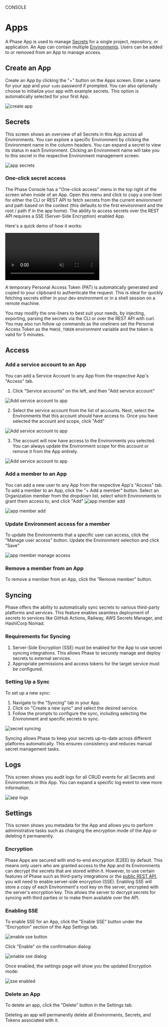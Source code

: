 
<Tag variant="small">CONSOLE</Tag>

# Apps

A Phase App is used to manage [Secrets](/console/secrets) for a single project, repository, or application. An App can contain multiple [Environments](/console/environments). Users can be added to or removed from an App to manage access.

## Create an App

Create an App by clicking the "+" button on the Apps screen. Enter a name for your app and your `sudo` password if prompted.
You can also optionally choose to initialize your app with example secrets. This option is automatically selected for your first App.

![create app](/assets/images/console/apps/app-create.png)

## Secrets

This screen shows an overview of all Secrets in this App across all Environments. You can explore a specific Environment by clicking the Environment name in the column headers.
You can expand a secret to view its status in each Environment. Clicking an Environment name will take you to this secret in the respective Environment management screen.

![app secrets](/assets/images/console/apps/app-secrets.png)

### One-click secret access

The Phase Console has a "One-click access" menu in the top right of the screen when inside of an App. Open this menu and click to copy a one-liner for either the CLI or REST API to fetch secrets from the current environment and path based on the context (this defaults to the first environment and the root / path if in the app home). The ability to access secrets over the REST API requires a SSE (Server-Side Encryption) enabled App.

Here's a quick demo of how it works:

<video controls autoPlay="true" muted loop><source src="/assets/images/console/apps/one-click-access.mp4" /></video>

A temporary Personal Access Token (PAT) is automatically generated and copied to your clipboard to authenticate the request. This is ideal for quickly fetching secrets either in your dev environment or in a shell session on a remote machine.

You may modify the one-liners to best suit your needs, by injecting, exporting, parsing the secrets via the CLI or over the REST API with curl. You may also run follow up commands as the oneliners set the Personal Access Token as the `PHASE_TOKEN` environment variable and the token is valid for 5 minutes.

## Access

### Add a service account to an App

You can add a Service Account to any App from the respective App's "Access" tab. 

1. Click "Service accounts" on the left, and then "Add service account"

![Add service account to app](/assets/images/console/access-control/service-accounts/manage-account/add-to-app-1.png)

2. Select the service account from the list of accounts. Next, select the Environments that this account should have access to. Once you have selected the account and scope, click "Add"

![Add service account to app](/assets/images/console/access-control/service-accounts/manage-account/add-to-app-2.png)

3. The account will now have access to the Environments you selected. You can always update the Environment scope for this account or remove it from the App entirely. 

![Add service account to app](/assets/images/console/access-control/service-accounts/manage-account/add-to-app-3.png)

### Add a member to an App

You can add a new user to any App from the respective App's "Access" tab. To add a member to an App, click the "+ Add a member" button. Select an Organization member from the dropdown list, select which Environments to grant them access to, and click "Add"
![app member add](/assets/images/console/apps/app-access-members-tab.png)

![app member add](/assets/images/console/apps/app-member-add.png)

### Update Environment access for a member

To update the Environments that a specific user can access, click the "Manage user access" button. Update the Environment selection and click "Save"

![app member manage access](/assets/images/console/apps/app-member-manage.png)

### Remove a member from an App

To remove a member from an App, click the "Remove member" button.

## Syncing

Phase offers the ability to automatically sync secrets to various third-party platforms and services. This feature enables seamless deployment of secrets to services like GitHub Actions, Railway, AWS Secrets Manager, and HashiCorp Nomad.

### Requirements for Syncing

1. Server-Side Encryption (SSE) must be enabled for the App to use secret syncing integrations. This allows Phase to securely manage and deploy secrets to external services.
2. Appropriate permissions and access tokens for the target service must be configured.

### Setting Up a Sync

To set up a new sync:

1. Navigate to the "Syncing" tab in your App.
2. Click on "Create a new sync" and select the desired service.
3. Follow the prompts to configure the sync, including selecting the Environment and specific secrets to sync.

![secret syncing](/assets/images/console/apps/app-sync.png)

Syncing allows Phase to keep your secrets up-to-date across different platforms automatically. This ensures consistency and reduces manual secret management tasks.

## Logs

This screen shows you audit logs for all CRUD events for all Secrets and Environments in this App. You can expand a specific log event to view more information.

![app logs](/assets/images/console/apps/app-logs.png)

## Settings

This screen shows you metadata for the App and allows you to perform administrative tasks such as changing the encryption mode of the App or deleting it permanently.

### Encryption

Phase Apps are secured with end-to-end encryption (E2EE) by default. This means only users who are granted access to the App and its Environments can decrypt the secrets that are stored within it.
However, to use certain features of Phase such as third-party integrations or the [public REST API](/public-api), you will need to enable server-side encryption (SSE).
Enabling SSE will store a copy of each Environment's root key on the server, encrypted with the server's encryption key. This allows the server to decrypt secrets for syncing with third parties or to make them available over the API.

### Enabling SSE

To enable SSE for an App, click the "Enable SSE" button under the "Encryption" section of the App Settings tab.

![enable sse button](/assets/images/console/settings/encryption-section-e2ee.webp)

Click "Enable" on the confirmation dialog:

![enable sse dialog](/assets/images/console/settings/enable-sse-dialog.webp)

Once enabled, the settings page will show you the updated Encryption mode:

![sse enabled](/assets/images/console/settings/sse-enabled.webp)

### Delete an App

To delete an app, click the "Delete" button in the Settings tab.

<Warning>
 Deleting an app will permanently delete all Environments, Secrets, and Tokens
 associated with it.
</Warning>
